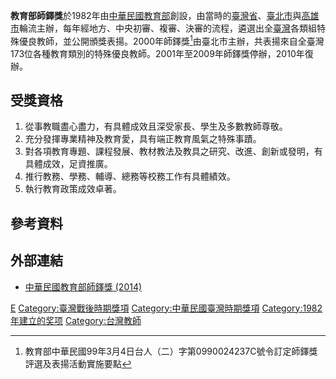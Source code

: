 '''教育部師鐸獎'''於1982年由[[中華民國教育部|中華民國教育部]]創設，由當時的[[臺灣省|臺灣省]]、[[臺北市|臺北市]]與[[高雄市|高雄市]]輪流主辦，每年經地方、中央初審、複審、決審的流程，遴選出全[[臺灣|臺灣]]各類組特殊優良教師，並公開頒獎表揚。2000年師鐸獎<ref>教育部中華民國99年3月4日台人（二）字第0990024237C號令訂定師鐸獎評選及表揚活動實施要點</ref>由臺北市主辦，共表揚來自全臺灣173位各種教育類別的特殊優良教師。2001年至2009年師鐸獎停辦，2010年復辦。

==受獎資格==
#從事教職盡心盡力，有具體成效且深受家長、學生及多數教師尊敬。
#充分發揮專業精神及教育愛，具有端正教育風氣之特殊事蹟。
#對各項教育專題、課程發展、教材教法及教具之研究、改進、創新或發明，有具體成效，足資推廣。
#推行教務、學務、輔導、總務等校務工作有具體績效。
#執行教育政策成效卓著。 

==參考資料==
{{reflist}}

==外部連結==
*[https://web.archive.org/web/20141219191203/http://www.teach.mcu.edu.tw/ 中華民國教育部師鐸獎 (2014)]

[[Category:中華民國教育部|E]]
[[Category:臺灣戰後時期獎項|Category:臺灣戰後時期獎項]]
[[Category:中華民國臺灣時期獎項|Category:中華民國臺灣時期獎項]]
[[Category:1982年建立的奖项|Category:1982年建立的奖项]]
[[Category:台灣教師|Category:台灣教師]]